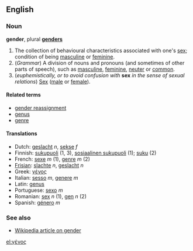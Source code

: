 ==English==
===Noun===
'''gender''', plural '''[[genders]]'''

# The collection of behavioural characteristics associated with one's [[sex]]; condition of being [[masculine]] or [[feminine]].
# (''Grammar'') A division of nouns and pronouns (and sometimes of other parts of speech), such as [[masculine]], [[feminine]], [[neuter]] or [[common]].
# (''euphemistically, or to avoid confusion with'' '''sex''' ''in the sense of sexual relations'') [[Sex]] ([[male]] or [[female]]).

==== Related terms ====
*[[gender reassignment]]
*[[genus]]
*[[genre]]

====Translations====
*Dutch: [[geslacht]] ''n'', [[sekse]] ''f''
*Finnish: [[sukupuoli]] (1, 3), [[sosiaalinen sukupuoli]] (1); [[suku]] (2)
*French: [[sexe]] ''m'' (1), [[genre]] ''m'' (2)
*[[Frisian]]: [[slachte]] ''n'', [[geslacht]] ''n''
*Greek: [[γένος]]
*Italian: [[sesso]] ''m'', [[genere]] ''m''
*Latin: [[genus]]
*Portuguese: [[sexo]] ''m''
*Romanian: [[sex]] ''n'' (1), [[gen]] ''n'' (2)
*Spanish: [[género]] ''m''

===See also===
*[[w:Gender|Wikipedia article on gender]]

[[el:γένος]]